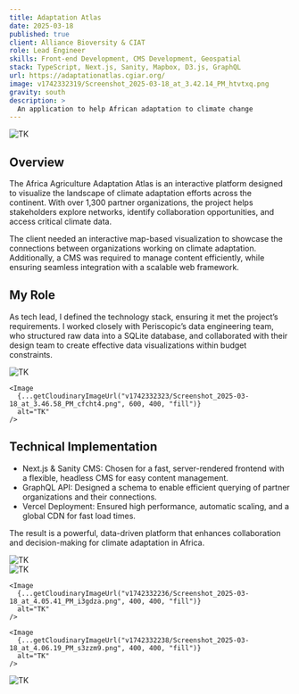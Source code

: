 ```yaml
---
title: Adaptation Atlas
date: 2025-03-18
published: true
client: Alliance Bioversity & CIAT
role: Lead Engineer
skills: Front-end Development, CMS Development, Geospatial
stack: TypeScript, Next.js, Sanity, Mapbox, D3.js, GraphQL
url: https://adaptationatlas.cgiar.org/
image: v1742332319/Screenshot_2025-03-18_at_3.42.14_PM_htvtxq.png
gravity: south
description: >
  An application to help African adaptation to climate change
---
```



<div class="image-layout">
  <div class="image-full-width">
    <Image
      {...getCloudinaryImageUrl("v1742332320/Screenshot_2025-03-18_at_3.43.11_PM_fa51zz.png", 1200, 600, "fill", "north")}
      alt="TK"
    />
  </div>
</div>

## Overview
The Africa Agriculture Adaptation Atlas is an interactive platform designed to visualize the landscape of climate adaptation efforts across the continent. With over 1,300 partner organizations, the project helps stakeholders explore networks, identify collaboration opportunities, and access critical climate data.

The client needed an interactive map-based visualization to showcase the connections between organizations working on climate adaptation. Additionally, a CMS was required to manage content efficiently, while ensuring seamless integration with a scalable web framework.

## My Role
As tech lead, I defined the technology stack, ensuring it met the project’s requirements. I worked closely with Periscopic’s data engineering team, who structured raw data into a SQLite database, and collaborated with their design team to create effective data visualizations within budget constraints.

<div class="image-layout">
  <div class="image-grid grid-2">
    <Image
      {...getCloudinaryImageUrl("v1742332318/Screenshot_2025-03-18_at_3.44.51_PM_dskuqj.png", 600, 400, "fill")}
      alt="TK"
    />
    
    <Image
      {...getCloudinaryImageUrl("v1742332323/Screenshot_2025-03-18_at_3.46.58_PM_cfcht4.png", 600, 400, "fill")}
      alt="TK"
    />
  </div>
</div>

## Technical Implementation

- Next.js & Sanity CMS: Chosen for a fast, server-rendered frontend with a flexible, headless CMS for easy content management.
- GraphQL API: Designed a schema to enable efficient querying of partner organizations and their connections.
- Vercel Deployment: Ensured high performance, automatic scaling, and a global CDN for fast load times.

The result is a powerful, data-driven platform that enhances collaboration and decision-making for climate adaptation in Africa.


<div class="image-layout">
  <div class="image-full-width">
    <Image
      {...getCloudinaryImageUrl("v1742330233/Screenshot_2025-03-18_at_3.25.12_PM_hmcmfs.png", 1200, 600, "fill", "north")}
      alt="TK"
    />
  </div>

  <div class="image-grid grid-3">
    <Image
      {...getCloudinaryImageUrl("v1742332235/Screenshot_2025-03-18_at_4.05.56_PM_nes6v5.png", 400, 400, "fill")}
      alt="TK"
    />
    
    <Image
      {...getCloudinaryImageUrl("v1742332236/Screenshot_2025-03-18_at_4.05.41_PM_i3gdza.png", 400, 400, "fill")}
      alt="TK"
    />

    <Image
      {...getCloudinaryImageUrl("v1742332238/Screenshot_2025-03-18_at_4.06.19_PM_s3zzm9.png", 400, 400, "fill")}
      alt="TK"
    />
  </div>

  <div class="image-full-width">
    <Image
      {...getCloudinaryImageUrl("v1742332314/Screenshot_2025-03-18_at_3.56.28_PM_cx3coy.png", 1200, 600, "fill", "north")}
      alt="TK"
    />
  </div>
</div>

